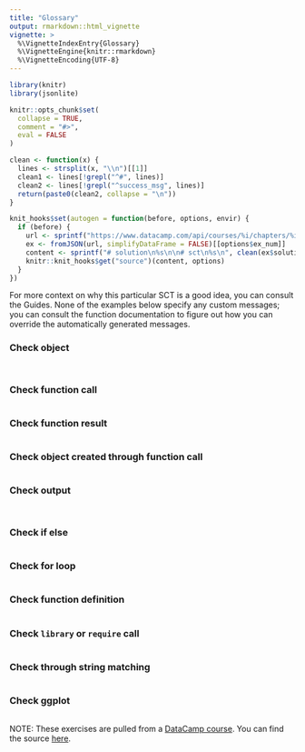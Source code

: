 ```yaml
---
title: "Glossary"
output: rmarkdown::html_vignette
vignette: >
  %\VignetteIndexEntry{Glossary}
  %\VignetteEngine{knitr::rmarkdown}
  %\VignetteEncoding{UTF-8}
---
```


```r
library(knitr)
library(jsonlite)

knitr::opts_chunk$set(
  collapse = TRUE,
  comment = "#>",
  eval = FALSE
)

clean <- function(x) {
  lines <- strsplit(x, "\\n")[[1]]
  clean1 <- lines[!grepl("^#", lines)]
  clean2 <- lines[!grepl("^success_msg", lines)]
  return(paste0(clean2, collapse = "\n"))
}

knit_hooks$set(autogen = function(before, options, envir) {
  if (before) {
    url <- sprintf("https://www.datacamp.com/api/courses/%i/chapters/%i/exercises.json", options$crs_id, options$chap_id)
    ex <- fromJSON(url, simplifyDataFrame = FALSE)[[options$ex_num]]
    content <- sprintf("# solution\n%s\n\n# sct\n%s\n", clean(ex$solution), clean(ex$sct))
    knitr::knit_hooks$get("source")(content, options)
  }
})
```

For more context on why this particular SCT is a good idea, you can consult the Guides. None of the examples below specify any custom messages; you can consult the function documentation to figure out how you can override the automatically generated messages.

### Check object

```r
```

```r
```

### Check function call

```r
```

### Check function result

```r
```

### Check object created through function call

```r
```

### Check output

```r
```

```r
```


### Check if else

```r
```

### Check for loop

```r
```

### Check function definition

```r
```

### Check `library` or `require` call

```r
```

### Check through string matching

```r
```


### Check ggplot

```r
```


NOTE: These exercises are pulled from a [DataCamp course](https://campus-no-cache.datacamp.com/courses/10945/34104?ex=1). You can find the source [here](https://github.com/datacamp/courses-xwhat-examples/tree/testwhat).
